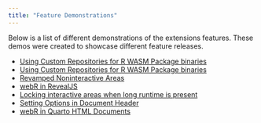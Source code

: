 ```yaml
---
title: "Feature Demonstrations"
---
```


Below is a list of different demonstrations of the extensions features. These demos were created to showcase different feature releases.

- [Using Custom Repositories for R WASM Package binaries](qwebr-code-cell-options.qmd)
- [Using Custom Repositories for R WASM Package binaries](qwebr-custom-repository.qmd)
- [Revamped Noninteractive Areas](qwebr-non-interactive-areas.qmd)
- [webR in RevealJS](https://quarto-webr.thecoatlessprofessor.com/examples/revealjs)
- [Locking interactive areas when long runtime is present](qwebr-long-running-execution-interactive-locking.qmd)
- [Setting Options in Document Header](qwebr-setting-options-in-document-yaml.qmd)
- [webR in Quarto HTML Documents](https://quarto-webr.thecoatlessprofessor.com/examples/readme/)